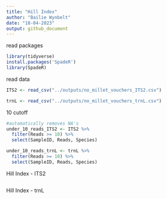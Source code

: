 ```yaml
---
title: "Hill Index"
author: "Bailie Wynbelt"
date: "18-04-2023"
output: github_document
---
```

read packages
```r
library(tidyverse)
install.packages('SpadeR')
library(SpadeR)
```

read data
```r
ITS2 <- read_csv("../outputs/no_millet_vouchers_ITS2.csv")

trnL <- read_csv("../outputs/no_millet_vouchers_trnL.csv")
```

10 cutoff 
```r
#automatically removes NA's
under_10_reads_ITS2 <- ITS2 %>% 
  filter(Reads >= 10) %>% 
  select(SampleID, Reads, Species)

under_10_reads_trnL <- trnL %>% 
  filter(Reads >= 10) %>% 
  select(SampleID, Reads, Species)

```

Hill Index - ITS2
```r

```

Hill Index - trnL
```r

```
